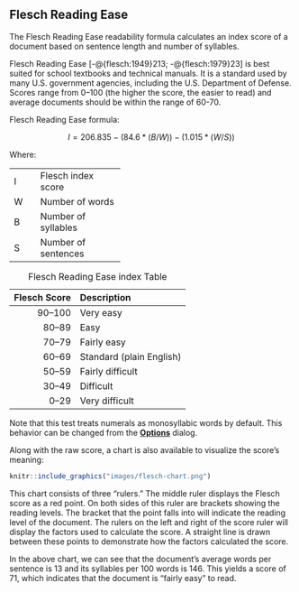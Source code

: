 ## Flesch Reading Ease\index{Flesch Reading Ease|(ii} {#sec-flesch-test}

The Flesch Reading Ease readability formula calculates an index score of a document based on sentence length and number of syllables.

Flesch Reading Ease [-@{flesch:1949}213; -@{flesch:1979}23] is best suited for school textbooks and technical manuals. It is a standard used by many U.S. government agencies, including the U.S. Department of Defense. Scores range from 0–100 (the higher the score, the easier to read) and average documents should be within the range of 60-70.

Flesch Reading Ease formula:

$$
I = 206.835 - (84.6*(B/W)) - (1.015*(W/S))
$$

Where:

+:----+:--------------------+
| I   | Flesch index score  |
+-----+---------------------+
| W   | Number of words     |
+-----+---------------------+
| B   | Number of syllables |
+-----+---------------------+
| S   | Number of sentences |
+-----+---------------------+

| Flesch Score | Description |
| --: | :-- |
| 90–100 | Very easy |
| 80–89 | Easy |
| 70–79 | Fairly easy |
| 60–69 | Standard (plain English) |
| 50–59 | Fairly difficult |
| 30–49 | Difficult |
| 0–29 | Very difficult |

Table: Flesch Reading Ease index Table

::: {.notesection data-latex=""}
Note that this test treats numerals\index{numerals!Flesch Reading Ease} as monosyllabic words by default.
[This behavior can be changed from the [**Options**](#sec-readability-test-options) dialog.]{.content-hidden when-profile="reference"}
:::

Along with the raw score, a chart is also available to visualize the score's meaning:

```r
knitr::include_graphics("images/flesch-chart.png")
```

This chart consists of three "rulers." The middle ruler displays the Flesch score as a red point.
On both sides of this ruler are brackets showing the reading levels.
The bracket that the point falls into will indicate the reading level of the document.
The rulers on the left and right of the score ruler will display the factors used to calculate the score.
A straight line is drawn between these points to demonstrate how the factors calculated the score.

In the above chart, we can see that the document's average words per sentence is 13 and its syllables per 100 words is 146.
This yields a score of 71, which indicates that the document is "fairly easy" to read.
\index{Flesch Reading Ease|)}

\newpage
